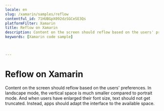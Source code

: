 ```yaml
---
locale: en
slug: /xamarin/samples/reflow
contentful_id: 71HUBGpX092dzSGCeSE3Qs
platformFilter: Xamarin
title: Reflow on Xamarin
description: Content on the screen should reflow based on the users' preferences.
keywords: [Xamarin code sample]


	
---
```


# Reflow on Xamarin

Content on the screen should reflow based on the users' preferences. In landscape mode, the vertical space is much smaller compared to portrait mode. And when users have enlarged their font size, text should not get truncated. Instead, apps should adapt the interface to the available space.

<CodeSample id="screen-reflow" locale="en" platform="xamarin"/>